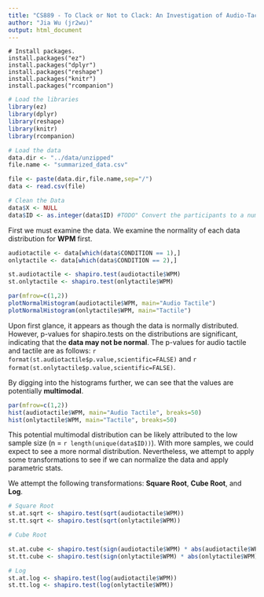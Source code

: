 ---
title: "CS889 - To Clack or Not to Clack: An Investigation of Audio-Tactile cues for Typing Efficiency"
author: "Jia Wu (jr2wu)"
output: html_document
---

```
# Install packages.
install.packages("ez")
install.packages("dplyr")
install.packages("reshape")
install.packages("knitr")
install.packages("rcompanion")
```

```{r warning=FALSE, message=FALSE}
# Load the libraries
library(ez)
library(dplyr)
library(reshape)
library(knitr)
library(rcompanion)

# Load the data
data.dir <- "../data/unzipped"
file.name <- "summarized_data.csv"

file <- paste(data.dir,file.name,sep="/")
data <- read.csv(file)

# Clean the Data
data$X <- NULL
data$ID <- as.integer(data$ID) #TODO" Convert the participants to a numeric value
```

First we must examine the data. We examine the normality of each data distribution for **WPM** first.

```{r}
audiotactile <- data[which(data$CONDITION == 1),]  
onlytactile <- data[which(data$CONDITION == 2),]

st.audiotactile <- shapiro.test(audiotactile$WPM)
st.onlytactile <- shapiro.test(onlytactile$WPM)

par(mfrow=c(1,2))
plotNormalHistogram(audiotactile$WPM, main="Audio Tactile")
plotNormalHistogram(onlytactile$WPM, main="Tactile")
```	

Upon first glance, it appears as though the data is normally distributed. However, p-values for shapiro.tests on the distributions are significant, indicating that the **data may not be normal**. The p-values for audio tactile and tactile are as follows: `r format(st.audiotactile$p.value,scientific=FALSE)` and `r format(st.onlytactile$p.value,scientific=FALSE)`.

By digging into the histograms further, we can see that the values are potentially **multimodal**. 

```{r}
par(mfrow=c(1,2))
hist(audiotactile$WPM, main="Audio Tactile", breaks=50)
hist(onlytactile$WPM, main="Tactile", breaks=50)
```	

This potential multimodal distribution can be likely attributed to the low sample size (n = `r length(unique(data$ID))`). With more samples, we could expect to see a more normal distribution. Nevertheless, we attempt to apply some transformations to see if we can normalize the data and apply parametric stats. 


We attempt the following transformations: **Square Root**, **Cube Root**, and **Log**. 
```{r}
# Square Root
st.at.sqrt <- shapiro.test(sqrt(audiotactile$WPM))
st.tt.sqrt <- shapiro.test(sqrt(onlytactile$WPM))

# Cube Root

st.at.cube <- shapiro.test(sign(audiotactile$WPM) * abs(audiotactile$WPM)^(1/3))
st.tt.cube <- shapiro.test(sign(onlytactile$WPM) * abs(onlytactile$WPM)^(1/3))

# Log
st.at.log <- shapiro.test(log(audiotactile$WPM))
st.tt.log <- shapiro.test(log(onlytactile$WPM))

```



